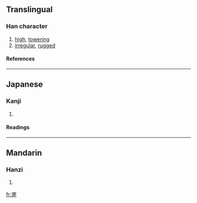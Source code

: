{{see|嵯}}

==Translingual==
===Han character===
{{Han char|rn=46|rad=山|as=10|sn=13|four=|canj=山廿手一 (UTQM), X山廿手一 (XUTQM)}}
# [[high]], [[towering]]
# [[irregular]], [[rugged]]
====References====
{{Han ref|kx=0317.500|dkj=08364|hdz=10792.040|uh=5D73|ud=23923}}
----
==Japanese==
===Kanji===
{{ja-kanji|grade=|rs=山10}}
# {{defn|Japanese}} 
====Readings====
{{ja-readings|on=[[さ]] (sa)|kun=[[けわしい]] (kewashii), [[たかい]] (takai)}}
----
==Mandarin==
===Hanzi===
{{cmn-hanzi|pin=[[cuó]] ([[cuo2]])|wg=ts'o<sup>2</sup>}}
# {{defn|Mandarin}}

[[fr:嵳]]
